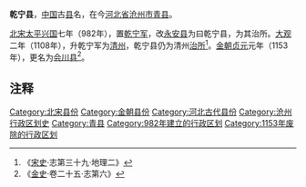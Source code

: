 '''乾宁县'''，[[中国|中国]]古[[县|县]]名，在今[[河北省|河北省]][[沧州市|沧州市]][[青县|青县]]。

[[北宋|北宋]][[太平兴国|太平兴国]]七年（982年），置[[乾宁军|乾宁军]]，改[[永安县_(后周)|永安县]]为曰乾宁县，为其治所。[[大观_(年号)|大观]]二年（1108年），升乾宁军为[[清州_(北宋)|清州]]，乾宁县仍为清州[[治所|治所]]<ref>《[[宋史|宋史]]·志第三十九·地理二》</ref>。[[金朝|金朝]][[贞元_(金朝)|贞元]]元年（1153年），更名为[[会川县_(金朝)|会川县]]<ref>《[[金史|金史]]·卷二十五·志第六》</ref>。

== 注释 ==

{{Reflist|2}}

{{河北行政区划小作品}}
{{DEFAULTSORT:Q}}
[[Category:北宋县份|Category:北宋县份]]
[[Category:金朝县份|Category:金朝县份]]
[[Category:河北古代县份|Category:河北古代县份]]
[[Category:沧州行政区划史|Category:沧州行政区划史]]
[[Category:青县|Category:青县]]
[[Category:982年建立的行政区划|Category:982年建立的行政区划]]
[[Category:1153年废除的行政区划|Category:1153年废除的行政区划]]